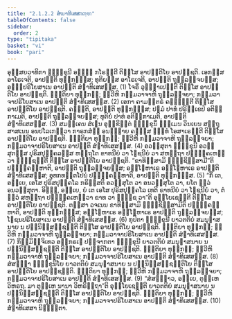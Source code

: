 ```yaml
---
title: "2.1.2.2 ສໍຆາທິເສສກຓ຺ຑ"
tableOfContents: false
sidebar:
  order: 2
type: "tipitaka"
basket: "vi"
book: "pari"
---
```



<DynamicBreadcrumb />

<Division number="229" book="pari">

<Paragraph number="853" book="pari">
ອຸສ຺ສຍວາທິກາ ຠິກ຺ຂຸນີ ອຑ຺ຑໍ ກໂຣນ຺ຕີ ຕິສ຺ໂສ ອາປຕ຺ຕິໂຍ ອາປຊ຺ຊຕິ. ເອກສ຺ສ ອາໂຣເຈຕິ, ອາປຕ຺ຕິ ທຸກ຺ກຏສ຺ສ; ທຸຕິຍສ຺ສ ອາໂຣເຈຕິ, ອາປຕ຺ຕິ ຖຸລ຺ລຈ຺ຈຍສ຺ສ; ອຑ຺ຑປຣິໂຍສາເນ ອາປຕ຺ຕິ ສໍຆາທິເສສສ຺ສ. (1)
</Paragraph>

<Paragraph number="854" book="pari">
ໂຈຣິໍ ວຸຏ຺ຐາເປນ຺ຕີ ຕິສ຺ໂສ ອາປຕ຺ຕິໂຍ ອາປຊ຺ຊຕິ. ຎຕ຺ຕິຍາ ທຸກ຺ກຏໍ; ທ຺ວີຫິ ກມ຺ມວາຈາຫິ ຖຸລ຺ລຈ຺ຈຍາ; ກມ຺ມວາຈາປຣິໂຍສາເນ ອາປຕ຺ຕິ ສໍຆາທິເສສສ຺ສ. (2)
</Paragraph>

<Paragraph number="855" book="pari">
ເອກາ ຄາມນ຺ຕຣໍ ຄຈ຺ຉນ຺ຕີ ຕິສ຺ໂສ ອາປຕ຺ຕິໂຍ ອາປຊ຺ຊຕິ. ຄຈ຺ຉຕິ, ອາປຕ຺ຕິ ທຸກ຺ກຏສ຺ສ; ປຐມໍ ປາທໍ ປຣິກ຺ເຂປໍ ອຕິກ຺ກາເມຕິ, ອາປຕ຺ຕິ ຖຸລ຺ລຈ຺ຈຍສ຺ສ; ທຸຕິຍໍ ປາທໍ ອຕິກ຺ກາເມຕິ, ອາປຕ຺ຕິ ສໍຆາທິເສສສ຺ສ. (3)
</Paragraph>

<Paragraph number="856" book="pari">
ສມຄ຺ເຄນ ສໍເຆນ ອຸກ຺ຂິຕ຺ຕໍ ຠິກ຺ຂຸນິໍ ຘມ຺ເມນ ວິນເຍນ ສຕ຺ຖຸສາສເນນ ອນປໂລເກຕ຺ວາ ກາຣກສໍຆໍ ອນຎ຺ຎາຍ ຄຓສ຺ສ ຉນ຺ທໍ ໂອສາເຣນ຺ຕີ ຕິສ຺ໂສ ອາປຕ຺ຕິໂຍ ອາປຊ຺ຊຕິ. ຎຕ຺ຕິຍາ ທຸກ຺ກຏໍ; ທ຺ວີຫິ ກມ຺ມວາຈາຫິ ຖຸລ຺ລຈ຺ຈຍາ; ກມ຺ມວາຈາປຣິໂຍສາເນ ອາປຕ຺ຕິ ສໍຆາທິເສສສ຺ສ. (4)
</Paragraph>

<Paragraph number="857" book="pari">
ອວສ຺ສຸຕາ ຠິກ຺ຂຸນີ ອວສ຺ສຸຕສ຺ສ ປຸຣິສປຸຄ຺ຄລສ຺ສ ຫຕ຺ຖໂຕ ຂາທນີຍໍ ວາ ໂຠຊນີຍໍ ວາ ສຫຕ຺ຖາ ປຏິຄ຺ຄເຫຕ຺ວາ ຠຸຎ຺ຊນ຺ຕີ ຕິສ຺ໂສ ອາປຕ຺ຕິໂຍ ອາປຊ຺ຊຕິ. “ຂາທິສ຺ສາມິ ຠຸຎ຺ຊິສ຺ສາມີ”ຕິ ປຏິຄ຺ຄຓ຺ຫາຕິ, ອາປຕ຺ຕິ ຖຸລ຺ລຈ຺ຈຍສ຺ສ; ອຊ຺ໂຌຫາເຣ ອຊ຺ໂຌຫາເຣ ອາປຕ຺ຕິ ສໍຆາທິເສສສ຺ສ; ອຸທກທນ຺ຕໂປນໍ ປຏິຄ຺ຄຓ຺ຫາຕິ, ອາປຕ຺ຕິ ທຸກ຺ກຏສ຺ສ. (5)
</Paragraph>

<Paragraph number="858" book="pari">
“ກິໍ ເຕ, ອຍ຺ເຍ, ເອໂສ ປຸຣິສປຸຄ຺ຄໂລ ກຣິສ຺ສຕິ ອວສ຺ສຸໂຕ ວາ ອນວສ຺ສຸໂຕ ວາ, ຍໂຕ ຕ຺ວໍ ອນວສ຺ສຸຕາ. ອິງ຺ຆ, ອຍ຺ເຍ, ຍໍ ເຕ ເອໂສ ປຸຣິສປຸຄ຺ຄໂລ ເທຕິ ຂາທນີຍໍ ວາ ໂຠຊນີຍໍ ວາ, ຕໍ ຕ຺ວໍ ສຫຕ຺ຖາ ປຏິຄ຺ຄເຫຕ຺ວາ ຂາທ ວາ ຠຸຎ຺ຊ ວາ”ຕິ ອຸຍ຺ໂຍເຊນ຺ຕີ ຕິສ຺ໂສ ອາປຕ຺ຕິໂຍ ອາປຊ຺ຊຕິ. ຕສ຺ສາ ວຈເນນ ຂາທິສ຺ສາມິ ຠຸຎ຺ຊິສ຺ສາມີຕິ ປຏິຄ຺ຄຓ຺ຫາຕິ, ອາປຕ຺ຕິ ທຸກ຺ກຏສ຺ສ; ອຊ຺ໂຌຫາເຣ ອຊ຺ໂຌຫາເຣ ອາປຕ຺ຕິ ຖຸລ຺ລຈ຺ຈຍສ຺ສ; ໂຠຊນປຣິໂຍສາເນ ອາປຕ຺ຕິ ສໍຆາທິເສສສ຺ສ. (6)
</Paragraph>

<Paragraph number="859" book="pari">
ກຸປິຕາ ຠິກ຺ຂຸນີ ຍາວຕຕິຍໍ ສມນຸຠາສນາຍ ນ ປຏິນິສ຺ສຊ຺ຊນ຺ຕີ ຕິສ຺ໂສ ອາປຕ຺ຕິໂຍ ອາປຊ຺ຊຕິ. ຎຕ຺ຕິຍາ ທຸກ຺ກຏໍ; ທ຺ວີຫິ ກມ຺ມວາຈາຫິ ຖຸລ຺ລຈ຺ຈຍາ; ກມ຺ມວາຈາປຣິໂຍສາເນ ອາປຕ຺ຕິ ສໍຆາທິເສສສ຺ສ. (7)
</Paragraph>

<Paragraph number="860" book="pari">
ກິສ຺ມິຎ຺ຈິເທວ ອຘິກຣເຓ ປຈ຺ຈາກຕາ ຠິກ຺ຂຸນີ ຍາວຕຕິຍໍ ສມນຸຠາສນາຍ ນ ປຏິນິສ຺ສຊ຺ຊນ຺ຕີ ຕິສ຺ໂສ ອາປຕ຺ຕິໂຍ ອາປຊ຺ຊຕິ. ຎຕ຺ຕິຍາ ທຸກ຺ກຏໍ; ທ຺ວີຫິ ກມ຺ມວາຈາຫິ ຖຸລ຺ລຈ຺ຈຍາ; ກມ຺ມວາຈາປຣິໂຍສາເນ ອາປຕ຺ຕິ ສໍຆາທິເສສສ຺ສ. (8)
</Paragraph>

<Paragraph number="861" book="pari">
ສໍສຏ຺ຐາ ຠິກ຺ຂຸນິໂຍ ຍາວຕຕິຍໍ ສມນຸຠາສນາຍ ນ ປຏິນິສ຺ສຊ຺ຊນ຺ຕິໂຍ ຕິສ຺ໂສ ອາປຕ຺ຕິໂຍ ອາປຊ຺ຊນ຺ຕິ. ຎຕ຺ຕິຍາ ທຸກ຺ກຏໍ; ທ຺ວີຫິ ກມ຺ມວາຈາຫິ ຖຸລ຺ລຈ຺ຈຍາ; ກມ຺ມວາຈາປຣິໂຍສາເນ ອາປຕ຺ຕິ ສໍຆາທິເສສສ຺ສ. (9)
</Paragraph>

<Paragraph number="862" book="pari">
“ສໍສຏ຺ຐາວ, ອຍ຺ເຍ, ຕຸມ຺ເຫ ວິຫຣຖ. ມາ ຕຸມ຺ເຫ ນານາ ວິຫຣິຕ຺ຖາ”ຕິ ອຸຍ຺ໂຍເຊນ຺ຕີ ຍາວຕຕິຍໍ ສມນຸຠາສນາຍ ນ ປຏິນິສ຺ສຊ຺ຊນ຺ຕີ ຕິສ຺ໂສ ອາປຕ຺ຕິໂຍ ອາປຊ຺ຊຕິ. ຎຕ຺ຕິຍາ ທຸກ຺ກຏໍ; ທ຺ວີຫິ ກມ຺ມວາຈາຫິ ຖຸລ຺ລຈ຺ຈຍາ; ກມ຺ມວາຈາປຣິໂຍສາເນ ອາປຕ຺ຕິ ສໍຆາທິເສສສ຺ສ. (10)

</Paragraph>
</Division>

<Paragraph number="863" type="center" book="pari">
ສໍຆາທິເສສາ ນິຏ຺ຐິຕາ.
</Paragraph>